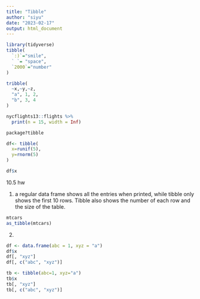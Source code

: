 ```yaml
---
title: "Tibble"
author: "siyu"
date: "2023-02-17"
output: html_document
---
```


```r
library(tidyverse)
tibble(
  `:)`="smile",
  ` `= "space",
  `2000`="number"
)

tribble(
  ~x,~y,~z,
  "a", 1, 2,
  "b", 3, 4
)
```

```r
nycflights13::flights %>% 
  print(n = 15, width = Inf)
```

```r
package?tibble
```

```r
df<- tibble(
  x=runif(5),
  y=rnorm(5)
)

df$x
```

10.5 hw

1. 
a regular data frame shows all the entries when printed, while tibble only shows the first 10 rows. Tibble also shows the number of each row and the size of the table. 
```r
mtcars
as_tibble(mtcars)
```

2. 
```r
df <- data.frame(abc = 1, xyz = "a")
df$x
df[, "xyz"]
df[, c("abc", "xyz")]

tb <- tibble(abc=1, xyz="a")
tb$x
tb[, "xyz"]
tb[, c("abc", "xyz")]
```
